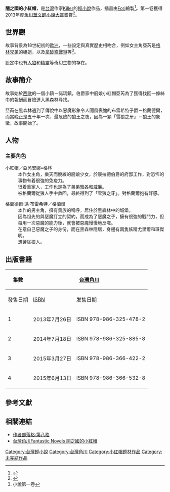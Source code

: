 {{Unfinished}}
{{Infobox animanga/Headerofja
|title= 闇之國的小紅帽
|image=
|size=
|caption= 
|english= 
|kana= 
|romaji= 
|genre= [[冒險小說|冒險]]、[[奇幻小說|奇幻]]
}}
{{Infobox animanga/Novel
|輕小說= 是
|作者= [[Killer|Killer]]
|插圖= [[Fori|Fori]]
|出版社= {{flagicon|Taiwan}} {{flagicon|Hong Kong}} [[台灣角川|台灣角川]]<br />{{flagicon|PRC}} [[湖南美术出版社|湖南美术出版社]]（出版）、[[天闻角川|天闻角川]]（发行）
|連載雜誌=
|label= {{flagicon|Taiwan}} Kadokawa Fantastic Novels<br />{{flagicon|PRC}} 天轻文库
|發售日= 
|開始= 2013年7月26日
|結束= 2015年6月13日
|冊數= {{flagicon|Taiwan}} 4卷<br />{{flagicon|PRC}} 1卷
|其他= 
}}

{{infobox animanga/Footerofja}}

'''闇之國的小紅帽'''，是[[台灣|台灣]]作家[[Killer|Killer]]的[[輕小說|輕小說]]作品，插畫由[[Fori|Fori]]繪製<ref>{{cite news|title=【感谈】Killer《闇之国的小红帽》阅读感|url=http://news.missevan.cn/news/article?newsid=16478|publisher=missevan.cn|date=2013-08-15|accessdate=2014-09-25}}</ref>。第一卷獲得2013年度[[角川華文輕小說大賞|角川華文輕小說大賞]]銀賞<ref>{{cite news|title=角川華文輕小說大賞 台獲銀獎  由Killer的《闇之國的小紅帽》奪得 日集團社長盛重出席|url=http://www.want-daily.com/portal.php?mod=view&aid=66678|publisher=旺報|date=2013-03-16 |accessdate=2014-09-25}}</ref>。

==  世界觀  ==
故事背景為18世紀初的[[歐洲|歐洲]]，一些設定與真實歷史相吻合，例如女主角亞芮是[[格林兄弟|格林兄弟]]的姐姐，以及[[拿破崙戰爭|拿破崙戰爭]]等<ref>小說第一卷</ref>。

設定中也有[[人狼|人狼]]和[[精靈|精靈]]等奇幻生物的存在。

== 故事簡介 ==
故事始於[[西歐|西歐]]的一個小鎮－諾瑪鎮，伯爵家中廚娘小紅帽亞芮為了獲得找回一條絲巾的報酬而冒險進入黑森林尋找。

亞芮在黑森林遇到了傳說中以惡魔形象令人聞風喪膽的布雷希特子爵－格蘭德爾，而當晚正是五十年一次、最危險的狼王之夜，因為一顆「雪狼之牙」－狼王的象徵，故事開始了。

== 人物 ==
=== 主要角色 ===
; 小紅帽／亞芮安娜•格林
: 本作女主角，樂天而脫線的廚娘少女，於康拉德伯爵的府邸工作，對恐怖的事物有着很強的免疫力。
: 很着重家人，工作也是為了弟弟[[雅各布·格林|雅各]]和[[威廉·格林|威廉]]。
: 被格蘭爾從狼人手中救回，最終得到了「雪狼之牙」。對格蘭爾抱有好感。

; 格蘭德爾·馮·布雷希特／格蘭爾
: 本作的男主角，擁有貴族的稱呼，居住於黑森林中的城堡。
: 因為祖先的與惡魔訂立的契約，而成為了惡魔之子，擁有很強的戰鬥力，但每用一次惡魔的能力後，就會被惡魔慢慢地反噬。
: 在意自己惡魔之子的身份，而在黑森林隱居，身邊有兩隻妖精尤里爾和班傑明。
: 想鏟除狼人。

== 出版書籍 ==
{| class=wikitable style="font-size:small;"
!rowspan="2"|集數
!colspan="2"|{{flagicon|Taiwan}} [[台灣角川|台灣角川]]
!colspan="2"|{{flagicon|PRC}} [[天闻角川|天闻角川]]
|-
!發售日期!![[ISBN|ISBN]]!!发售日期!!ISBN
|-
! 1
| 2013年7月26日
| ISBN 978-986-325-478-2
| 2013年10月20日
| ISBN 978-7-5356-6589-8
|-
! 2
| 2014年7月18日
| ISBN 978-986-325-885-8
| 
| 
|-
! 3
| 2015年3月27日
| ISBN 978-986-366-422-2
| 
| 
|-
! 4
| 2015年6月13日
| ISBN 978-986-366-532-8
| 
| 
|}

==參考文獻==
<references />

== 相關連結 ==
* [http://killers.pixnet.net/blog/ 作者部落格:第八格]
* [https://www.kadokawa.com.tw/p1-products_detail.php?id=ca91n_zYUOaP_Du-94hnyAtHv5GNc3Jt-tJZdz00bAL9 台灣角川Fantastic Novels 闇之國的小紅帽]

{{角川華文輕小說徵稿活動}}

[[Category:台灣輕小說|Category:台灣輕小說]]
[[Category:台灣角川|Category:台灣角川]]
[[Category:小红帽题材作品|Category:小红帽题材作品]]
[[Category:未完結作品|Category:未完結作品]]